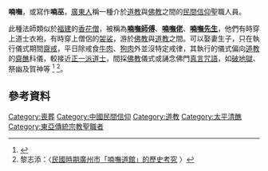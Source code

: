 {{不是|南无}}
'''喃嘸'''，或寫作'''喃巫'''，[[廣東人|廣東人]]稱一種介於[[道教|道教]]與[[佛教|佛教]]之間的[[民間信仰|民間信仰]]聖職人員。

此種法師類似於[[福建|福建]]的[[香花僧|香花僧]]，被稱為'''[[喃嘸師傅|喃嘸師傅]]'''、'''[[喃嘸佬|喃嘸佬]]'''、'''[[喃嘸先生|喃嘸先生]]'''，他們有時穿上道士衣袍，有時穿上僧侶的[[袈裟|袈裟]]，游於[[佛教|佛教]]與[[道教|道教]]之間。可以娶妻生子，只在執行儀式期間[[齋戒|齋戒]]，平日除戒食[[牛肉|牛肉]]、[[狗肉|狗肉]]外並沒特定戒律，其執行的儀式偏向[[道教|道教]]的[[齋醮|齋醮]]科儀，較接近[[正一派|正一派]][[道士|道士]]，間採[[佛教|佛教]]儀式或誦念佛門[[真言|真言]][[咒語|咒語]]，如[[破地獄|破地獄]]、祭幽及賀神等 <ref>{{Cite web |url=http://www1.hk.apple.nextmedia.com/template/apple_sub/art_main.php?art_id=14648230&iss_id=20101111&sec_id=12187386 |title=喃嘸新丁慘過做大家樂　零收入捱兩年 |accessdate=2011-11-27 |archive-date=2010-12-15 |archive-url=https://web.archive.org/web/20101215161024/http://hk.apple.nextmedia.com/template/apple_sub/art_main.php?iss_id=20101111&sec_id=12187386&art_id=14648230 |dead-url=no }}</ref>
<ref>黎志添：〈[http://www.mh.sinica.edu.tw/MHDocument/PublicationDetail/PublicationDetail_632.pdf 民國時期廣州市「喃嘸道館」的歷史考究] {{Wayback|url=http://www.mh.sinica.edu.tw/MHDocument/PublicationDetail/PublicationDetail_632.pdf |date=20201031063254 }}〉</ref>。

==參考資料==
{{reflist}}

[[Category:喪葬|Category:喪葬]]
[[Category:中國民間信仰|Category:中國民間信仰]]
[[Category:道教|Category:道教]]
[[Category:太平清醮|Category:太平清醮]]
[[Category:東亞傳統宗教聖職者|Category:東亞傳統宗教聖職者]]

{{小作品}}